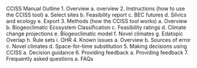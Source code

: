 
CCISS Manual Outline
1.	Overview
a.	overview
2.	Instructions (how to use the CCISS tool)
a.	Select sites
b.	Feasibility report
c.	BEC futures
d.	Silvics and ecology
e.	Export
3.	Methods (how the CCISS tool works)
a.	Overview
b.	Biogeoclimatic Ecosystem Classification
c.	Feasibility ratings
d.	Climate change projections
e.	Biogeoclimatic model
f.	Novel climates
g.	Edatopic Overlap
h.	Rule sets
i.  OHR
4.	Known issues
a.	Overview
b.	Sources of error
c.	Novel climates
d.	Space-for-time substitution
5.	Making decisions using CCISS
a.	Decision guidance
6.	Providing feedback
a.	Providing feedback
7.	Frequently asked questions
a.	FAQs


